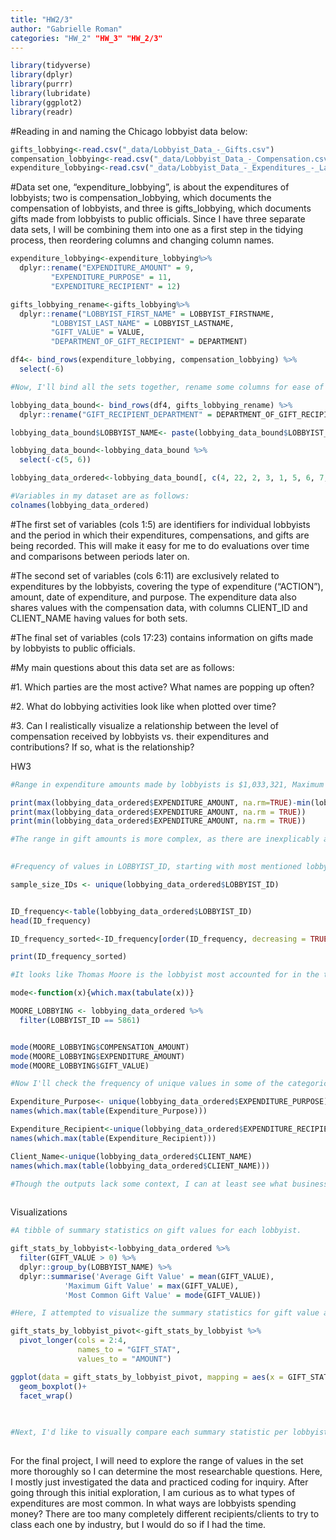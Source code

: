 ```yaml
---
title: "HW2/3"
author: "Gabrielle Roman"
categories: "HW_2" "HW_3" "HW_2/3" 
---
```

```r
library(tidyverse)
library(dplyr)
library(purrr)
library(lubridate)
library(ggplot2)
library(readr)

```

#Reading in and naming the Chicago lobbyist data below:

```r
gifts_lobbying<-read.csv("_data/Lobbyist_Data_-_Gifts.csv") 
compensation_lobbying<-read.csv("_data/Lobbyist_Data_-_Compensation.csv")
expenditure_lobbying<-read.csv("_data/Lobbyist_Data_-_Expenditures_-_Large.csv")
```

#Data set one, "expenditure_lobbying", is about the expenditures of lobbyists; two is compensation_lobbying, which documents the compensation of lobbyists, and three is gifts_lobbying, which documents gifts made from lobbyists to public officials. Since I have three separate data sets, I will be combining them into one as a first step in the tidying process, then reordering columns and changing column names.

```r
expenditure_lobbying<-expenditure_lobbying%>% 
  dplyr::rename("EXPENDITURE_AMOUNT" = 9,
         "EXPENDITURE_PURPOSE" = 11,
         "EXPENDITURE_RECIPIENT" = 12)

gifts_lobbying_rename<-gifts_lobbying%>% 
  dplyr::rename("LOBBYIST_FIRST_NAME" = LOBBYIST_FIRSTNAME,
         "LOBBYIST_LAST_NAME" = LOBBYIST_LASTNAME,
         "GIFT_VALUE" = VALUE,
         "DEPARTMENT_OF_GIFT_RECIPIENT" = DEPARTMENT)

df4<- bind_rows(expenditure_lobbying, compensation_lobbying) %>% 
  select(-6)

#Now, I'll bind all the sets together, rename some columns for ease of interpretation, and then reorder the columns.

lobbying_data_bound<- bind_rows(df4, gifts_lobbying_rename) %>% 
  dplyr::rename("GIFT_RECIPIENT_DEPARTMENT" = DEPARTMENT_OF_GIFT_RECIPIENT)

lobbying_data_bound$LOBBYIST_NAME<- paste(lobbying_data_bound$LOBBYIST_FIRST_NAME, lobbying_data_bound$LOBBYIST_LAST_NAME, sep = " ")

lobbying_data_bound<-lobbying_data_bound %>% 
  select(-c(5, 6))

lobbying_data_ordered<-lobbying_data_bound[, c(4, 22, 2, 3, 1, 5, 6, 7, 8, 9, 10, 11, 13, 14, 15, 16, 17, 18, 19, 20, 21, 12)]

#Variables in my dataset are as follows:
colnames(lobbying_data_ordered)

```

#The first set of variables (cols 1:5) are identifiers for individual lobbyists and the period in which their expenditures, compensations, and gifts are being recorded. This will make it easy for me to do evaluations over time and comparisons between periods later on.

#The second set of variables (cols 6:11) are exclusively related to expenditures by the lobbyists, covering the type of expenditure ("ACTION"), amount, date of expenditure, and purpose. The expenditure data also shares values with the compensation data, with columns CLIENT_ID and CLIENT_NAME having values for both sets.

#The final set of variables (cols 17:23) contains information on gifts made by lobbyists to public officials.

#My main questions about this data set are as follows:

#1. Which parties are the most active? What names are popping up often?

#2. What do lobbying activities look like when plotted over time?

#3. Can I realistically visualize a relationship between the level of compensation received by lobbyists vs. their expenditures and contributions? If so, what is the relationship?

HW3

```r
#Range in expenditure amounts made by lobbyists is $1,033,321, Maximum is #1,033,571, and Minimum is $250.

print(max(lobbying_data_ordered$EXPENDITURE_AMOUNT, na.rm=TRUE)-min(lobbying_data_ordered$EXPENDITURE_AMOUNT, na.rm=TRUE))
print(max(lobbying_data_ordered$EXPENDITURE_AMOUNT, na.rm = TRUE))
print(min(lobbying_data_ordered$EXPENDITURE_AMOUNT, na.rm = TRUE))

#The range in gift amounts is more complex, as there are inexplicably a bunch of gifts in the data frame that are valued at "None" or "0", but I don't want to delete at this stage since there is some anecdotal context suggested by the recipient value. How do I exclude the 0 values from my range analysis?
      

#Frequency of values in LOBBYIST_ID, starting with most mentioned lobbyist:

sample_size_IDs <- unique(lobbying_data_ordered$LOBBYIST_ID)


ID_frequency<-table(lobbying_data_ordered$LOBBYIST_ID)
head(ID_frequency)

ID_frequency_sorted<-ID_frequency[order(ID_frequency, decreasing = TRUE)]

print(ID_frequency_sorted)

#It looks like Thomas Moore is the lobbyist most accounted for in the three lobbying activity data sets at 1694 mentions. Now I'll check the mode of each type of activity he's done.

mode<-function(x){which.max(tabulate(x))}

MOORE_LOBBYING <- lobbying_data_ordered %>% 
  filter(LOBBYIST_ID == 5861)


mode(MOORE_LOBBYING$COMPENSATION_AMOUNT)
mode(MOORE_LOBBYING$EXPENDITURE_AMOUNT)
mode(MOORE_LOBBYING$GIFT_VALUE)

#Now I'll check the frequency of unique values in some of the categorical variables from expenditures: expenditure purpose, expenditure recipient, and client name.

Expenditure_Purpose<- unique(lobbying_data_ordered$EXPENDITURE_PURPOSE)
names(which.max(table(Expenditure_Purpose)))

Expenditure_Recipient<-unique(lobbying_data_ordered$EXPENDITURE_RECIPIENT)
names(which.max(table(Expenditure_Recipient)))

Client_Name<-unique(lobbying_data_ordered$CLIENT_NAME)
names(which.max(table(lobbying_data_ordered$CLIENT_NAME)))

#Though the outputs lack some context, I can at least see what businesses and parties are the most active.
 

```

Visualizations

```r
#A tibble of summary statistics on gift values for each lobbyist.

gift_stats_by_lobbyist<-lobbying_data_ordered %>% 
  filter(GIFT_VALUE > 0) %>%
  dplyr::group_by(LOBBYIST_NAME) %>% 
  dplyr::summarise('Average Gift Value' = mean(GIFT_VALUE),
            'Maximum Gift Value' = max(GIFT_VALUE),
            'Most Common Gift Value' = mode(GIFT_VALUE)) 

#Here, I attempted to visualize the summary statistics for gift value and facet wrap by lobbyist, but I'm having trouble mapping appropriately and unsure if I have the right variables at work.

gift_stats_by_lobbyist_pivot<-gift_stats_by_lobbyist %>% 
  pivot_longer(cols = 2:4,
               names_to = "GIFT_STAT",
               values_to = "AMOUNT")

ggplot(data = gift_stats_by_lobbyist_pivot, mapping = aes(x = GIFT_STAT, y = AMOUNT))+
  geom_boxplot()+
  facet_wrap()
  
  

#Next, I'd like to visually compare each summary statistic per lobbyist to the mean of that summary statistic for all lobbyists. After that code is done successfully, it should be easier to apply the same principles to the other lobbying activities for the final paper analysis.
  


```

For the final project, I will need to explore the range of values in the set more thoroughly so I can determine the most researchable questions. Here, I mostly just investigated the data and practiced coding for inquiry. After going through this initial exploration, I am curious as to what types of expenditures are most common. In what ways are lobbyists spending money? There are too many completely different recipients/clients to try to class each one by industry, but I would do so if I had the time.
